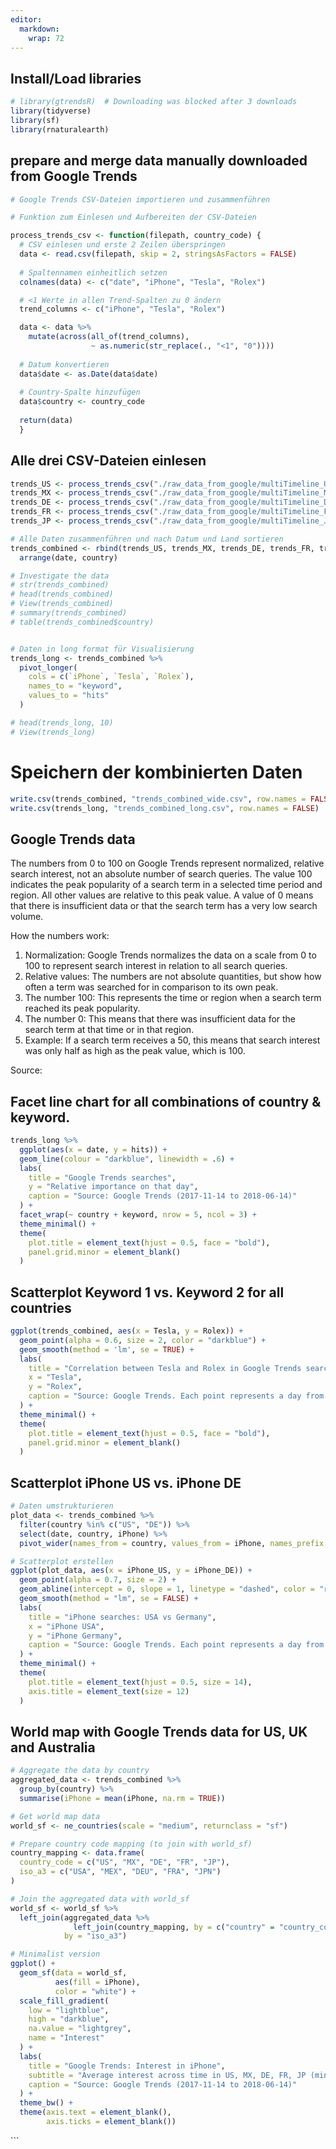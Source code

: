 ```yaml
---
editor: 
  markdown: 
    wrap: 72
---
```


## Install/Load libraries

```r

# library(gtrendsR)  # Downloading was blocked after 3 downloads
library(tidyverse)
library(sf)
library(rnaturalearth)

```

## prepare and merge data manually downloaded from Google Trends

```r

# Google Trends CSV-Dateien importieren und zusammenführen

# Funktion zum Einlesen und Aufbereiten der CSV-Dateien

process_trends_csv <- function(filepath, country_code) {
  # CSV einlesen und erste 2 Zeilen überspringen
  data <- read.csv(filepath, skip = 2, stringsAsFactors = FALSE)
  
  # Spaltennamen einheitlich setzen
  colnames(data) <- c("date", "iPhone", "Tesla", "Rolex")

  # <1 Werte in allen Trend-Spalten zu 0 ändern
  trend_columns <- c("iPhone", "Tesla", "Rolex")

  data <- data %>%
    mutate(across(all_of(trend_columns),
                  ~ as.numeric(str_replace(., "<1", "0"))))
    
  # Datum konvertieren
  data$date <- as.Date(data$date)
  
  # Country-Spalte hinzufügen
  data$country <- country_code
  
  return(data)
  }

```

## Alle drei CSV-Dateien einlesen

```r

trends_US <- process_trends_csv("./raw_data_from_google/multiTimeline_US.csv", "US")
trends_MX <- process_trends_csv("./raw_data_from_google/multiTimeline_MX.csv", "MX")
trends_DE <- process_trends_csv("./raw_data_from_google/multiTimeline_DE.csv", "DE")
trends_FR <- process_trends_csv("./raw_data_from_google/multiTimeline_FR.csv", "FR")
trends_JP <- process_trends_csv("./raw_data_from_google/multiTimeline_JP.csv", "JP")

# Alle Daten zusammenführen und nach Datum und Land sortieren
trends_combined <- rbind(trends_US, trends_MX, trends_DE, trends_FR, trends_JP) %>%
  arrange(date, country)

# Investigate the data
# str(trends_combined)
# head(trends_combined)
# View(trends_combined)
# summary(trends_combined)
# table(trends_combined$country)


# Daten in long format für Visualisierung
trends_long <- trends_combined %>%
  pivot_longer(
    cols = c(`iPhone`, `Tesla`, `Rolex`),
    names_to = "keyword",
    values_to = "hits"
  )

# head(trends_long, 10)
# View(trends_long)

```

# Speichern der kombinierten Daten

```r

write.csv(trends_combined, "trends_combined_wide.csv", row.names = FALSE)
write.csv(trends_long, "trends_combined_long.csv", row.names = FALSE)

```

## Google Trends data

The numbers from 0 to 100 on Google Trends represent normalized,
relative search interest, not an absolute number of search queries. The
value 100 indicates the peak popularity of a search term in a selected
time period and region. All other values are relative to this peak
value. A value of 0 means that there is insufficient data or that the
search term has a very low search volume.

How the numbers work:

1.  Normalization: Google Trends normalizes the data on a scale from 0
    to 100 to represent search interest in relation to all search
    queries.
2.  Relative values: The numbers are not absolute quantities, but show
    how often a term was searched for in comparison to its own peak.
3.  The number 100: This represents the time or region when a search
    term reached its peak popularity.
4.  The number 0: This means that there was insufficient data for the
    search term at that time or in that region.
5.  Example: If a search term receives a 50, this means that search
    interest was only half as high as the peak value, which is 100.

Source:

## Facet line chart for all combinations of country & keyword.

```r

trends_long %>%
  ggplot(aes(x = date, y = hits)) +
  geom_line(colour = "darkblue", linewidth = .6) +
  labs(
    title = "Google Trends searches",
    y = "Relative importance on that day",
    caption = "Source: Google Trends (2017-11-14 to 2018-06-14)"
  ) +
  facet_wrap(~ country + keyword, nrow = 5, ncol = 3) +
  theme_minimal() +
  theme(
    plot.title = element_text(hjust = 0.5, face = "bold"),
    panel.grid.minor = element_blank()
  )

```

## Scatterplot Keyword 1 vs. Keyword 2 for all countries

```r

ggplot(trends_combined, aes(x = Tesla, y = Rolex)) +
  geom_point(alpha = 0.6, size = 2, color = "darkblue") +
  geom_smooth(method = 'lm', se = TRUE) +
  labs(
    title = "Correlation between Tesla and Rolex in Google Trends searches",
    x = "Tesla",
    y = "Rolex",
    caption = "Source: Google Trends. Each point represents a day from 2017-11-14 to 2018-06-14."
  ) +
  theme_minimal() +
  theme(
    plot.title = element_text(hjust = 0.5, face = "bold"),
    panel.grid.minor = element_blank()
  )

```

## Scatterplot iPhone US vs. iPhone DE

```r

# Daten umstrukturieren
plot_data <- trends_combined %>% 
  filter(country %in% c("US", "DE")) %>% 
  select(date, country, iPhone) %>% 
  pivot_wider(names_from = country, values_from = iPhone, names_prefix = "iPhone_")

# Scatterplot erstellen
ggplot(plot_data, aes(x = iPhone_US, y = iPhone_DE)) +
  geom_point(alpha = 0.7, size = 2) +
  geom_abline(intercept = 0, slope = 1, linetype = "dashed", color = "red", alpha = 0.5) +
  geom_smooth(method = "lm", se = FALSE) +
  labs(
    title = "iPhone searches: USA vs Germany",
    x = "iPhone USA",
    y = "iPhone Germany",
    caption = "Source: Google Trends. Each point represents a day from 2017-11-14 to 2018-06-14."
  ) +
  theme_minimal() +
  theme(
    plot.title = element_text(hjust = 0.5, size = 14),
    axis.title = element_text(size = 12)
  )

```

## World map with Google Trends data for US, UK and Australia

```r

# Aggregate the data by country
aggregated_data <- trends_combined %>%
  group_by(country) %>%
  summarise(iPhone = mean(iPhone, na.rm = TRUE))

# Get world map data
world_sf <- ne_countries(scale = "medium", returnclass = "sf")

# Prepare country code mapping (to join with world_sf)
country_mapping <- data.frame(
  country_code = c("US", "MX", "DE", "FR", "JP"),
  iso_a3 = c("USA", "MEX", "DEU", "FRA", "JPN")
)

# Join the aggregated data with world_sf
world_sf <- world_sf %>%
  left_join(aggregated_data %>% 
              left_join(country_mapping, by = c("country" = "country_code")),
            by = "iso_a3")

# Minimalist version
ggplot() +
  geom_sf(data = world_sf, 
          aes(fill = iPhone), 
          color = "white") +
  scale_fill_gradient(
    low = "lightblue", 
    high = "darkblue",
    na.value = "lightgrey",
    name = "Interest"
  ) +
  labs(
    title = "Google Trends: Interest in iPhone",
    subtitle = "Average interest across time in US, MX, DE, FR, JP (min = 0, max 100)",
    caption = "Source: Google Trends (2017-11-14 to 2018-06-14)"
  ) +
  theme_bw() +
  theme(axis.text = element_blank(),
        axis.ticks = element_blank())

```

\`\`\`
